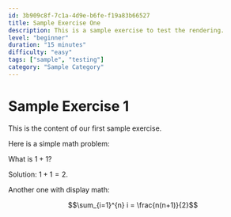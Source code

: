 ```yaml
---
id: 3b909c8f-7c1a-4d9e-b6fe-f19a83b66527
title: Sample Exercise One
description: This is a sample exercise to test the rendering.
level: "beginner"
duration: "15 minutes"
difficulty: "easy"
tags: ["sample", "testing"]
category: "Sample Category"
---
```


# Sample Exercise 1

This is the content of our first sample exercise.

Here is a simple math problem:

What is $1 + 1$? 

Solution: $1 + 1 = 2$.

Another one with display math:

$$\sum_{i=1}^{n} i = \frac{n(n+1)}{2}$$
